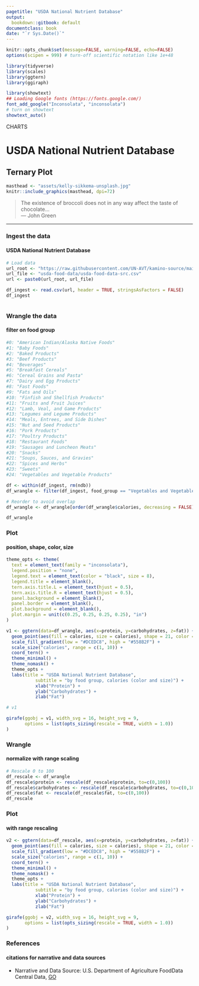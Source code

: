 ```yaml
---
pagetitle: "USDA National Nutrient Database"
output:
  bookdown::gitbook: default
documentclass: book
date: "`r Sys.Date()`"
---
```


```r

knitr::opts_chunk$set(message=FALSE, warning=FALSE, echo=FALSE)
options(scipen = 999) # turn-off scientific notation like 1e+48

library(tidyverse)
library(scales)
library(ggtern)
library(ggiraph)

library(showtext)
## Loading Google fonts (https://fonts.google.com/)
font_add_google("Inconsolata", "inconsolata")
# turn on showtext
showtext_auto()

```

<div class="activity">
CHARTS
</div>

# USDA National Nutrient Database
## Ternary Plot

```r

masthead <- "assets/kelly-sikkema-unsplash.jpg"
knitr::include_graphics(masthead, dpi=72)

```

> The existence of broccoli does not in any way affect the taste of chocolate...\
--- John Green 

***

### Ingest the data
#### USDA National Nutrient Database

```r

# Load data
url_root <- "https://raw.githubusercontent.com/UN-AVT/kamino-source/main/sources/0-shared/data/"
url_file <- "usda-food-data/usda-food-data-src.csv"
url <- paste0(url_root, url_file)

df_ingest <- read.csv(url, header = TRUE, stringsAsFactors = FALSE)
df_ingest



```

### Wrangle the data
#### filter on food group

```r

#0: "American Indian/Alaska Native Foods"
#1: "Baby Foods"
#2: "Baked Products"
#3: "Beef Products"
#4: "Beverages"
#5: "Breakfast Cereals"
#6: "Cereal Grains and Pasta"
#7: "Dairy and Egg Products"
#8: "Fast Foods"
#9: "Fats and Oils"
#10: "Finfish and Shellfish Products"
#11: "Fruits and Fruit Juices"
#12: "Lamb, Veal, and Game Products"
#13: "Legumes and Legume Products"
#14: "Meals, Entrees, and Side Dishes"
#15: "Nut and Seed Products"
#16: "Pork Products"
#17: "Poultry Products"
#18: "Restaurant Foods"
#19: "Sausages and Luncheon Meats"
#20: "Snacks"
#21: "Soups, Sauces, and Gravies"
#22: "Spices and Herbs"
#23: "Sweets"
#24: "Vegetables and Vegetable Products"

df <- within(df_ingest, rm(ndb))
df_wrangle <- filter(df_ingest, food_group == "Vegetables and Vegetable Products")

# Reorder to avoid overlap
df_wrangle <- df_wrangle[order(df_wrangle$calories, decreasing = FALSE),]

df_wrangle

```


### Plot
#### position, shape, color, size


```r

theme_opts <- theme(
  text = element_text(family = "inconsolata"), 
  legend.position = "none",
  legend.text = element_text(color = "black", size = 8),
  legend.title = element_blank(),
  tern.axis.title.L = element_text(hjust = 0.5),
  tern.axis.title.R = element_text(hjust = 0.5),
  panel.background = element_blank(),
  panel.border = element_blank(),
  plot.background = element_blank(),
  plot.margin = unit(c(0.25, 0.25, 0.25, 0.25), "in")
)

v1 <- ggtern(data=df_wrangle, aes(x=protein, y=carbohydrates, z=fat)) + 
  geom_point(aes(fill = calories, size = calories), shape = 21, color = "#ffffff", alpha = 0.7) + 
  scale_fill_gradient(low = "#DCEDC8", high = "#558B2F") +
  scale_size("calories", range = c(1, 10)) +
  coord_tern() +
  theme_minimal() +
  theme_nomask() +
  theme_opts +
  labs(title = "USDA National Nutrient Database", 
           subtitle = "by food group, calories (color and size)") +
           xlab("Protein") + 
           ylab("Carbohydrates") +
           zlab("Fat")

# v1

girafe(ggobj = v1, width_svg = 16, height_svg = 9,
       options = list(opts_sizing(rescale = TRUE, width = 1.0))
)

```


### Wrangle
#### normalize with range scaling


```r

# Rescale 0 to 100
df_rescale <- df_wrangle
df_rescale$protein <- rescale(df_rescale$protein, to=c(0,100))
df_rescale$carbohydrates <- rescale(df_rescale$carbohydrates, to=c(0,100))
df_rescale$fat <- rescale(df_rescale$fat, to=c(0,100))
df_rescale

```


### Plot
#### with range rescaling


```r

v2 <- ggtern(data=df_rescale, aes(x=protein, y=carbohydrates, z=fat)) + 
  geom_point(aes(fill = calories, size = calories), shape = 21, color = "#ffffff", alpha = 0.7) + 
  scale_fill_gradient(low = "#DCEDC8", high = "#558B2F") +
  scale_size("calories", range = c(1, 10)) +
  coord_tern() +
  theme_minimal() +
  theme_nomask() +
  theme_opts +
  labs(title = "USDA National Nutrient Database", 
           subtitle = "by food group, calories (color and size)") +
           xlab("Protein") + 
           ylab("Carbohydrates") +
           zlab("Fat")

girafe(ggobj = v2, width_svg = 16, height_svg = 9,
       options = list(opts_sizing(rescale = TRUE, width = 1.0))
)

```

### References
#### citations for narrative and data sources

* Narrative and Data Source: U.S. Department of Agriculture FoodData Central Data, [GO](https://fdc.nal.usda.gov/download-datasets.html){target="_blank"}
